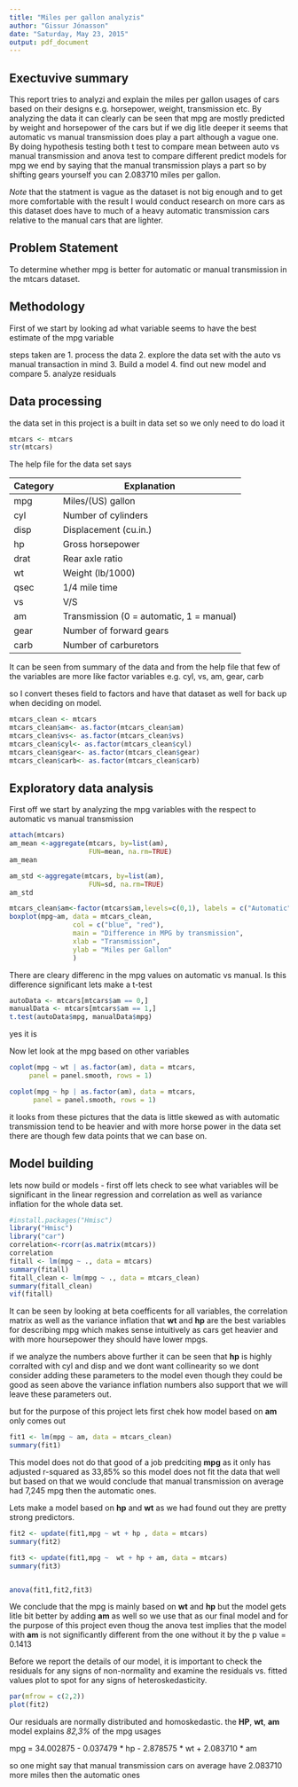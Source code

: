 ```yaml
---
title: "Miles per gallon analyzis"
author: "Gissur Jónasson"
date: "Saturday, May 23, 2015"
output: pdf_document
---
```



Exectuvive summary
-------------
This report tries to analyzi and explain the miles per gallon usages of cars based on their designs e.g. horsepower, weight, transmission etc. By analyzing the data it can clearly can be seen that mpg are mostly predicted by weight and horsepower of the cars but if we dig litle deeper it seems that automatic vs manual transmission does play a part although a vague one. By doing hypothesis testing both t test to compare mean between auto vs manual transmission and anova test to compare different predict models for mpg we end by saying that the manual transmission plays a part so by shifting gears yourself you can 2.083710 miles per gallon. 

*Note*   that the statment is vague as the dataset is not big enough and to get more comfortable with the result I would conduct research on more cars as this dataset does have to much of a heavy automatic transmission cars relative to the manual cars that are lighter. 


Problem Statement
-------------
To determine whether mpg is better for automatic or manual transmission in the mtcars dataset.


Methodology
-------------

First of we start by looking ad what variable seems to have the best estimate of the mpg variable


steps taken are 
1. process the data 
2. explore the data set with the auto vs manual transaction in mind
3. Build a model 
4. find out new model and compare
5. analyze residuals 


Data processing 
------------------

the data set in this project is a built in data set so we only need to do load it 

```r
mtcars <- mtcars
str(mtcars)
```

The help file for the data set says 

Category | Explanation
------------- | -------------
mpg|Miles/(US) gallon
cyl|Number of cylinders
disp|Displacement (cu.in.)
hp|Gross horsepower
drat|Rear axle ratio
wt|Weight (lb/1000)
qsec|1/4 mile time
vs|V/S
am|Transmission (0 = automatic, 1 = manual)
gear|Number of forward gears
carb|Number of carburetors

It can be seen from summary of the data and from the help file that few of the variables are more like factor variables e.g. cyl, vs, am, gear, carb 

so I convert theses field to factors and have that dataset as well for back up when deciding on model. 

```r
mtcars_clean <- mtcars
mtcars_clean$am<- as.factor(mtcars_clean$am)
mtcars_clean$vs<- as.factor(mtcars_clean$vs)
mtcars_clean$cyl<- as.factor(mtcars_clean$cyl)
mtcars_clean$gear<- as.factor(mtcars_clean$gear)
mtcars_clean$carb<- as.factor(mtcars_clean$carb)
```


Exploratory data analysis 
------------------

First off we start by analyzing the mpg variables with the respect to automatic vs manual transmission

```r

attach(mtcars)
am_mean <-aggregate(mtcars, by=list(am), 
                    FUN=mean, na.rm=TRUE)
am_mean

am_std <-aggregate(mtcars, by=list(am), 
                    FUN=sd, na.rm=TRUE)
am_std

mtcars_clean$am<-factor(mtcars$am,levels=c(0,1), labels = c("Automatic","Manual"))
boxplot(mpg~am, data = mtcars_clean,
                col = c("blue", "red"),
                main = "Difference in MPG by transmission",
                xlab = "Transmission",
                ylab = "Miles per Gallon"
                )

```

There are cleary differenc in the mpg values on automatic vs manual. Is this difference significant lets make a t-test 

```r
autoData <- mtcars[mtcars$am == 0,]
manualData <- mtcars[mtcars$am == 1,]
t.test(autoData$mpg, manualData$mpg)
```
yes it is

Now let look at the mpg based on other variables 
```r

coplot(mpg ~ wt | as.factor(am), data = mtcars,
     panel = panel.smooth, rows = 1)

coplot(mpg ~ hp | as.factor(am), data = mtcars,
      panel = panel.smooth, rows = 1)


```

it looks from these pictures that the data is little skewed as with automatic transmission tend to be heavier and with more horse power in the data set there are though few data points that we can base on.

Model building
------------------
lets now build or models - first off lets check to see what variables will be significant in the linear regression and correlation as well as variance inflation for the whole data set.

```r

#install.packages("Hmisc")
library("Hmisc")
library("car")
correlation<-rcorr(as.matrix(mtcars))
correlation 
fitall <- lm(mpg ~ ., data = mtcars)
summary(fitall)
fitall_clean <- lm(mpg ~ ., data = mtcars_clean)
summary(fitall_clean)
vif(fitall)


```

It can be seen by looking at beta coefficents for all variables, the correlation matrix as well as the variance inflation that **wt** and **hp** are the best variables for describing mpg which makes sense intuitively as cars get heavier and with more hoursepower they should have lower mpgs. 

if we analyze the numbers above further it can be seen that **hp** is highly corralted with cyl and disp and we dont want collinearity so we dont consider adding these parameters to the model even though they could be good as seen above the variance inflation numbers also support that we will leave these parameters out. 

but for the purpose of this project lets first chek how model based on **am** only comes out 

```r

fit1 <- lm(mpg ~ am, data = mtcars_clean)
summary(fit1)

```

This model does not do that good of a job predciting **mpg** as it only has adjusted r-squared as 33,85% so this model does not fit the data that well but based on that we would conclude that manual transmission on average had 7,245 mpg then the automatic ones. 

Lets make a model based on  **hp** and **wt** as we had found out they are pretty strong predictors. 

```r

fit2 <- update(fit1,mpg ~ wt + hp , data = mtcars)
summary(fit2)

fit3 <- update(fit1,mpg ~  wt + hp + am, data = mtcars)
summary(fit3)


anova(fit1,fit2,fit3)

```
We conclude that the mpg is mainly based on **wt** and **hp** but the model gets litle bit better by adding  **am** as well so we use that as our final model and for the purpose of this project even thoug the anova test implies that the model with **am** is not significantly different from the one without it by the p value = 0.1413 

Before we report the details of our model, it is important to check the residuals for any signs of non-normality and examine the residuals vs. fitted values plot to spot for any signs of heteroskedasticity.

```r

par(mfrow = c(2,2))
plot(fit2)


```

Our residuals are normally distributed and homoskedastic. the **HP**, **wt**, **am** model explains *82,3%* of the mpg usages 

mpg = 34.002875 - 0.037479 * hp - 2.878575 * wt + 2.083710 * am 

so one might say that manual transmission cars on average have 2.083710 more miles then the automatic ones 




